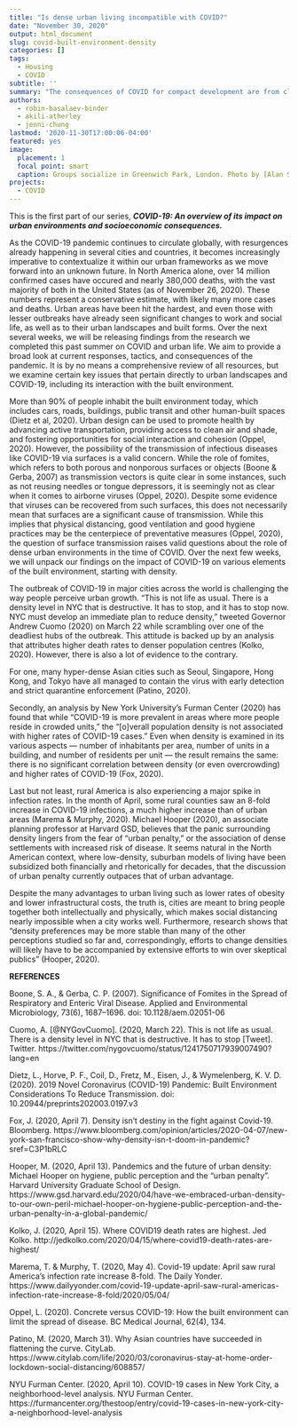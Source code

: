 ```yaml
---
title: "Is dense urban living incompatible with COVID?"
date: "November 30, 2020"
output: html_document
slug: covid-built-environment-density
categories: []
tags:
  - Housing
  - COVID
subtitle: ''
summary: "The consequences of COVID for compact development are from clear."
authors:
  - robin-basalaev-binder
  - akili-atherley
  - jenni-chung
lastmod: '2020-11-30T17:00:06-04:00'
featured: yes
image:
  placement: 1
  focal point: smart
  caption: Groups socialize in Greenwich Park, London. Photo by [Alan Stanton](https://www.flickr.com/photos/alanstanton/15080619725/in/photolist-oYC7QV-21inHSo-bCWhDp-DvQPtj-21cVaTX-22Ry7up-Y4k9qN-22TDqXt-JgvRJ4-Zs9isH-225FvMS-WfcVG3-Z68X62-YxHbmj-2hmJ6Mn-e1H3VT-2ehhMp5-29U79uz-9SfiNf-fDe1BY-CFcD6b-6GJDYA-yB2kGt-oknLZe-a7mwpG-9D49yi-a91KFY-61zbh2-cEdKfG-XfPnNL-6XxNsU-8D6ZKr-pZM1kP-61zaut-6GJvxu-d8Gw3m-a8XWGV-8Daa4J-a8XW7i-a8XU1e-cEdHoN-6GJArJ-a8XUTk-6GKUJY-a8XXNa-a8XUor-a8XUWx-a91JUA-a91NwY-8sssv4)
projects:
  - COVID
---
```


This is the first part of our series, __*COVID-19: An overview of its impact on urban environments and socioeconomic consequences.*__ 

As the COVID-19 pandemic continues to circulate globally, with resurgences already happening in several cities and countries, it becomes increasingly imperative to contextualize it within our urban frameworks as we move forward into an unknown future. In North America alone, over 14 million confirmed cases have occured and nearly 380,000 deaths, with the vast majority of both in the United States (as of November 26, 2020). These numbers represent a conservative estimate, with likely many more cases and deaths. Urban areas have been hit the hardest, and even those with lesser outbreaks have already seen significant changes to work and social life, as well as to their urban landscapes and built forms. Over the next several weeks, we will be releasing findings from the research we completed this past summer on COVID and urban life. We aim to provide a broad look at current responses, tactics, and consequences of the pandemic. It is by no means a comprehensive review of all resources, but we examine certain key issues that pertain directly to urban landscapes and COVID-19, including its interaction with the built environment.

More than 90% of people inhabit the built environment today, which includes cars, roads, buildings, public transit and other human-built spaces (Dietz et al, 2020). Urban design can be used to promote health by advancing active transportation, providing access to clean air and shade, and fostering opportunities for social interaction and cohesion (Oppel, 2020). However, the possibility of the transmission of infectious diseases like COVID-19 via surfaces is a valid concern. While the role of fomites, which refers to both porous and nonporous surfaces or objects (Boone & Gerba, 2007) as transmission vectors is quite clear in some instances, such as not reusing needles or tongue depressors, it is seemingly not as clear when it comes to airborne viruses (Oppel, 2020). Despite some evidence that viruses can be recovered from such surfaces, this does not necessarily mean that surfaces are a significant cause of transmission. While this implies that physical distancing, good ventilation and good hygiene practices may be the centerpiece of preventative measures (Oppel, 2020), the question of surface transmission raises valid questions about the role of dense urban environments in the time of COVID. Over the next few weeks, we will unpack our findings on the impact of COVID-19 on various elements of the built environment, starting with density. 

The outbreak of COVID-19 in major cities across the world is challenging the way people perceive urban growth. “This is not life as usual. There is a density level in NYC that is destructive. It has to stop, and it has to stop now. NYC must develop an immediate plan to reduce density,” tweeted Governor Andrew Cuomo (2020) on March 22 while scrambling over one of the deadliest hubs of the outbreak. This attitude is backed up by an analysis that attributes higher death rates to denser population centres (Kolko, 2020). However, there is also a lot of evidence to the contrary. 

For one, many hyper-dense Asian cities such as Seoul, Singapore, Hong Kong, and Tokyo have all managed to contain the virus with early detection and strict quarantine enforcement (Patino, 2020). 

Secondly, an analysis by New York University’s Furman Center (2020) has found that while “COVID-19 is more prevalent in areas where more people reside in crowded units,” the “[o]verall population density is not associated with higher rates of COVID-19 cases.” Even when density is examined in its various aspects — number of inhabitants per area, number of units in a building, and number of residents per unit — the result remains the same: there is no significant correlation between density (or even overcrowding) and higher rates of COVID-19 (Fox, 2020). 

Last but not least, rural America is also experiencing a major spike in infection rates. In the month of April, some rural counties saw an 8-fold increase in COVID-19 infections, a much higher increase than of urban areas (Marema & Murphy, 2020). Michael Hooper (2020), an associate planning professor at Harvard GSD, believes that the panic surrounding density lingers from the fear of “urban penalty,” or the association of dense settlements with increased risk of disease. It seems natural in the North American context, where low-density, suburban models of living have been subsidized both financially and rhetorically for decades, that the discussion of urban penalty currently outpaces that of urban advantage. 

Despite the many advantages to urban living such as lower rates of obesity and lower infrastructural costs, the truth is, cities are meant to bring people together both intellectually and physically, which makes social distancing nearly impossible when a city works well. Furthermore, research shows that “density preferences may be more stable than many of the other perceptions studied so far and, correspondingly, efforts to change densities will likely have to be accompanied by extensive efforts to win over skeptical publics” (Hooper, 2020). 

**REFERENCES**

Boone, S. A., & Gerba, C. P. (2007). Significance of Fomites in the Spread of Respiratory and Enteric Viral Disease. Applied and Environmental Microbiology, 73(6), 1687–1696. doi: 10.1128/aem.02051-06

Cuomo, A. [@NYGovCuomo]. (2020, March 22). This is not life as usual. There is a density level in NYC that is destructive. It has to stop [Tweet]. Twitter. https://twitter.com/nygovcuomo/status/1241750717939007490?lang=en

Dietz, L., Horve, P. F., Coil, D., Fretz, M., Eisen, J., & Wymelenberg, K. V. D. (2020). 2019 Novel Coronavirus (COVID-19) Pandemic: Built Environment Considerations To Reduce Transmission. doi: 10.20944/preprints202003.0197.v3

Fox, J. (2020, April 7). Density isn’t destiny in the fight against Covid-19. Bloomberg. https://www.bloomberg.com/opinion/articles/2020-04-07/new-york-san-francisco-show-why-density-isn-t-doom-in-pandemic?sref=C3P1bRLC

Hooper, M. (2020, April 13). Pandemics and the future of urban density: Michael Hooper on hygiene, public perception and the “urban penalty”. Harvard University Graduate School of Design. https://www.gsd.harvard.edu/2020/04/have-we-embraced-urban-density-to-our-own-peril-michael-hooper-on-hygiene-public-perception-and-the-urban-penalty-in-a-global-pandemic/

Kolko, J. (2020, April 15). Where COVID19 death rates are highest. Jed Kolko. http://jedkolko.com/2020/04/15/where-covid19-death-rates-are-highest/

Marema, T. & Murphy, T. (2020, May 4). Covid-19 update: April saw rural America’s infection rate increase 8-fold. The Daily Yonder. https://www.dailyyonder.com/covid-19-update-april-saw-rural-americas-infection-rate-increase-8-fold/2020/05/04/

Oppel, L. (2020). Concrete versus COVID-19: How the built environment can limit the spread of disease. BC Medical Journal, 62(4), 134.

Patino, M. (2020, March 31). Why Asian countries have succeeded in flattening the curve. CityLab. https://www.citylab.com/life/2020/03/coronavirus-stay-at-home-order-lockdown-social-distancing/608857/

NYU Furman Center. (2020, April 10). COVID-19 cases in New York City, a neighborhood-level analysis. NYU Furman Center. https://furmancenter.org/thestoop/entry/covid-19-cases-in-new-york-city-a-neighborhood-level-analysis


